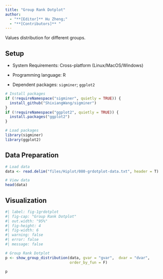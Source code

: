 ```yaml
---
title: "Group Rank Dotplot"
author:
  - "**[Editor]** Hu Zheng;"
  - "**[Contributors]** "
---
```


Values distribution for different groups.

## Setup

-   System Requirements: Cross-platform (Linux/MacOS/Windows)

-   Programming language: R

-   Dependent packages: `sigminer`; `ggplot2`

```r
# Install packages
if (!requireNamespace("sigminer", quietly = TRUE)) {
  install_github("ShixiangWang/sigminer")
}
if (!requireNamespace("ggplot2", quietly = TRUE)) {
  install.packages("ggplot2")
}

# Load packages
library(sigminer)
library(ggplot2)
```

## Data Preparation

```r
# Load data
data <- read.delim("files/Hiplot/080-grdotplot-data.txt", header = T)

# View data
head(data)
```

## Visualization

```r
#| label: fig-1grdotplot
#| fig-cap: "Group Rank Dotplot"
#| out.width: "95%"
#| fig-height: 4
#| fig-width: 6
#| warning: false
#| error: false
#| message: false

# Group Rank Dotplot
p <- show_group_distribution(data, gvar = "gvar",  dvar = "dvar", 
                             order_by_fun = F)

p
```



